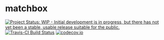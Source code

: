 # matchbox

[![Project Status: WIP - Initial development is in progress, but there has not yet been a stable, usable release suitable for the public.](http://www.repostatus.org/badges/latest/wip.svg)](http://www.repostatus.org/#wip)
[![Travis-CI Build Status](https://travis-ci.org/mrc-ide/matchbox.svg?branch=master)](https://travis-ci.org/mrc-ide/matchbox)
[![codecov.io](https://codecov.io/github/mrc-ide/matchbox/coverage.svg?branch=master)](https://codecov.io/github/mrc-ide/matchbox?branch=master)
